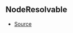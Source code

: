 ## NodeResolvable



- [Source](https://github.com/Androz2091/discord-player/blob/e7a50df/packages/discord-player/src/Structures/GuildQueue/GuildNodeManager.ts#L28)